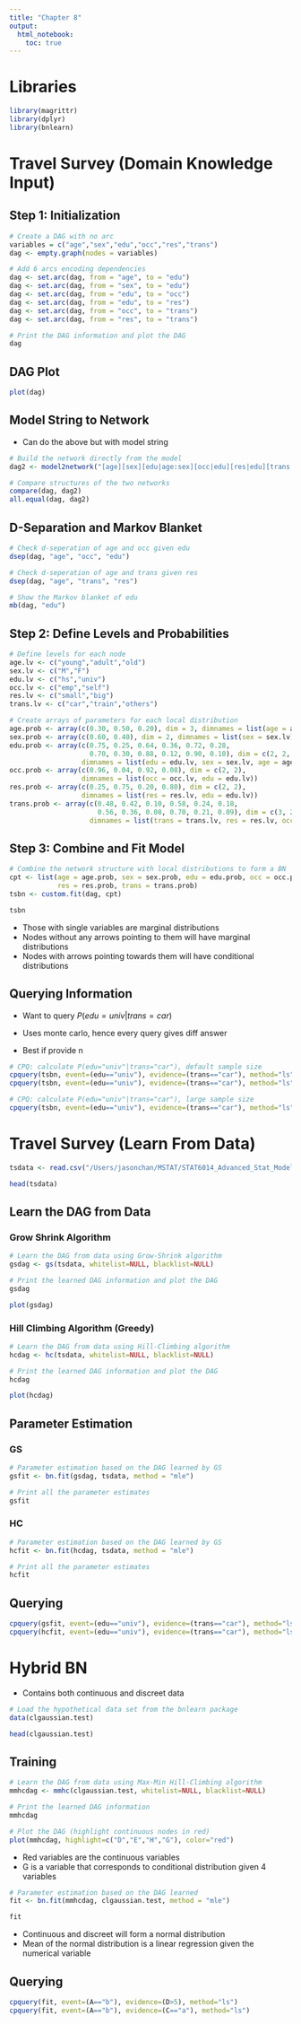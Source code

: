 ```yaml
---
title: "Chapter 8"
output: 
  html_notebook:
    toc: true
---
```


# Libraries

```r
library(magrittr)
library(dplyr)
library(bnlearn)
```

# Travel Survey  (Domain Knowledge Input)


## Step 1: Initialization
```r
# Create a DAG with no arc
variables = c("age","sex","edu","occ","res","trans")
dag <- empty.graph(nodes = variables)

# Add 6 arcs encoding dependencies
dag <- set.arc(dag, from = "age", to = "edu")
dag <- set.arc(dag, from = "sex", to = "edu")
dag <- set.arc(dag, from = "edu", to = "occ")
dag <- set.arc(dag, from = "edu", to = "res")
dag <- set.arc(dag, from = "occ", to = "trans")
dag <- set.arc(dag, from = "res", to = "trans")

# Print the DAG information and plot the DAG
dag
```

## DAG Plot

```r
plot(dag)
```

## Model String to Network

* Can do the above but with model string

```r
# Build the network directly from the model
dag2 <- model2network("[age][sex][edu|age:sex][occ|edu][res|edu][trans|occ:res]")

# Compare structures of the two networks
compare(dag, dag2)
all.equal(dag, dag2)
```

## D-Separation and Markov Blanket

```r
# Check d-seperation of age and occ given edu
dsep(dag, "age", "occ", "edu")

# Check d-seperation of age and trans given res
dsep(dag, "age", "trans", "res")

# Show the Markov blanket of edu
mb(dag, "edu")
```

## Step 2: Define Levels and Probabilities

```r
# Define levels for each node
age.lv <- c("young","adult","old")
sex.lv <- c("M","F")
edu.lv <- c("hs","univ")
occ.lv <- c("emp","self")
res.lv <- c("small","big")
trans.lv <- c("car","train","others")

# Create arrays of parameters for each local distribution
age.prob <- array(c(0.30, 0.50, 0.20), dim = 3, dimnames = list(age = age.lv))
sex.prob <- array(c(0.60, 0.40), dim = 2, dimnames = list(sex = sex.lv))
edu.prob <- array(c(0.75, 0.25, 0.64, 0.36, 0.72, 0.28, 
                    0.70, 0.30, 0.88, 0.12, 0.90, 0.10), dim = c(2, 2, 3),
                  dimnames = list(edu = edu.lv, sex = sex.lv, age = age.lv))
occ.prob <- array(c(0.96, 0.04, 0.92, 0.08), dim = c(2, 2),
                  dimnames = list(occ = occ.lv, edu = edu.lv))
res.prob <- array(c(0.25, 0.75, 0.20, 0.80), dim = c(2, 2),
                  dimnames = list(res = res.lv, edu = edu.lv))
trans.prob <- array(c(0.48, 0.42, 0.10, 0.58, 0.24, 0.18,
                      0.56, 0.36, 0.08, 0.70, 0.21, 0.09), dim = c(3, 2, 2),
                    dimnames = list(trans = trans.lv, res = res.lv, occ = occ.lv))
```


## Step 3: Combine and Fit Model

```r
# Combine the network structure with local distributions to form a BN
cpt <- list(age = age.prob, sex = sex.prob, edu = edu.prob, occ = occ.prob, 
            res = res.prob, trans = trans.prob)
tsbn <- custom.fit(dag, cpt)
```

```r
tsbn
```

* Those with single variables are marginal distributions
* Nodes without any arrows pointing to them will have marginal distributions
* Nodes with arrows pointing towards them will have conditional distributions

## Querying Information

* Want to query $P(edu = univ | trans=car)$

* Uses monte carlo, hence every query gives diff answer 

* Best if provide n

```r
# CPQ: calculate P(edu="univ"|trans="car"), default sample size
cpquery(tsbn, event=(edu=="univ"), evidence=(trans=="car"), method="ls")
cpquery(tsbn, event=(edu=="univ"), evidence=(trans=="car"), method="ls")

# CPQ: calculate P(edu="univ"|trans="car"), large sample size
cpquery(tsbn, event=(edu=="univ"), evidence=(trans=="car"), method="ls", n=100000000)
```

# Travel Survey (Learn From Data)

```r
tsdata <- read.csv("/Users/jasonchan/MSTAT/STAT6014_Advanced_Stat_Model/Lecture codes/R codes and data for Chapter 8 examples-20200202/travel_survey_data.csv")

head(tsdata)
```


## Learn the DAG from Data 

### Grow Shrink Algorithm

```r
# Learn the DAG from data using Grow-Shrink algorithm
gsdag <- gs(tsdata, whitelist=NULL, blacklist=NULL)

# Print the learned DAG information and plot the DAG
gsdag

```


```r
plot(gsdag)
```


### Hill Climbing Algorithm (Greedy)

```r
# Learn the DAG from data using Hill-Climbing algorithm
hcdag <- hc(tsdata, whitelist=NULL, blacklist=NULL)

# Print the learned DAG information and plot the DAG
hcdag

```



```r
plot(hcdag)
```


## Parameter Estimation

### GS 

```r
# Parameter estimation based on the DAG learned by GS
gsfit <- bn.fit(gsdag, tsdata, method = "mle")

# Print all the parameter estimates
gsfit
```


### HC

```r
# Parameter estimation based on the DAG learned by GS
hcfit <- bn.fit(hcdag, tsdata, method = "mle")

# Print all the parameter estimates
hcfit
```


## Querying

```r
cpquery(gsfit, event=(edu=="univ"), evidence=(trans=="car"), method="ls")
cpquery(hcfit, event=(edu=="univ"), evidence=(trans=="car"), method="ls")
```


# Hybrid BN

* Contains both continuous and discreet data

```r
# Load the hypothetical data set from the bnlearn package
data(clgaussian.test)

head(clgaussian.test)
```


## Training

```r
# Learn the DAG from data using Max-Min Hill-Climbing algorithm
mmhcdag <- mmhc(clgaussian.test, whitelist=NULL, blacklist=NULL)

# Print the learned DAG information
mmhcdag
```

```r
# Plot the DAG (highlight continuous nodes in red)
plot(mmhcdag, highlight=c("D","E","H","G"), color="red")
```

* Red variables are the continuous variables
* G is a variable that corresponds to conditional distribution given 4 variables

```r
# Parameter estimation based on the DAG learned
fit <- bn.fit(mmhcdag, clgaussian.test, method = "mle")

fit
```

* Continuous and discreet will form a normal distribution
* Mean of the normal distribution is a linear regression given the numerical variable

## Querying

```r
cpquery(fit, event=(A=="b"), evidence=(D>5), method="ls")
cpquery(fit, event=(A=="b"), evidence=(C=="a"), method="ls")

```



